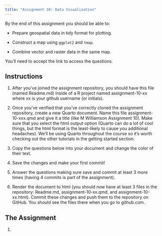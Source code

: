 ```yaml
---
title: "Assignment 10: Data Visualization"
---
```


<!-- The first part of the course was designed to introduce some of the foundations of working in R, developing programming workflows, and getting help. These topics are important for building robust spatial workflows, but their utility extends beyond that to most things you'll do in R during the course of your graduate research. [This homework](https://classroom.github.com/a/VQuj0UjY) is meant to help reinforce those concepts and identify any gaps that I need to fill in as we go. Make sure to check out the example too!.  --> By the end of this assignment you should be able to:

* Prepare geospatial data in tidy format for plotting.

* Construct a map using `ggplot2` and `tmap`.

* Combine vector and raster data in the same map.

You'll need to accept the link to access the questions. 

## Instructions

1. After you've joined the assignment repository, you should have this file (named Readme.md) inside of a R project named assignment-10-xx where xx is your github username (or initials).

2. Once you've verified that you've correctly cloned the assignment repository, create a new Quarto document. Name this file assignment-10-xxx.qmd and give it a title (like M Williamson Assignment 10). Make sure that you select the html output option (Quarto can do a lot of cool things, but the html format is the least-likely to cause you additional headaches). We'll be using Quarto throughout the course so it's worth checking out the other tutorials in the getting started section.

3. Copy the questions below into your document and change the color of their text.

4. Save the changes and make your first commit!

5. Answer the questions making sure save and commit at least 3 more times (having 4 commits is part of the assignment).

6. Render the document to html (you should now have at least 3 files in the repository: Readme.md, assignment-10-xx.qmd, and assignment-10-xx.html). Commit these changes and push them to the repository on GitHub. You should see the files there when you go to github.com.

## The Assignment

1. 